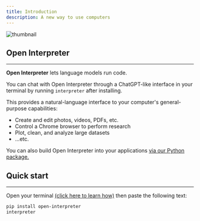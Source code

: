 ```yaml
---
title: Introduction
description: A new way to use computers
---
```


![thumbnail](http://openinterpreter.com/assets/thumbnail.jpg)

## Open Interpreter

---

**Open Interpreter** lets language models run code.

You can chat with Open Interpreter through a ChatGPT-like interface in your terminal by running `interpreter` after installing.

This provides a natural-language interface to your computer's general-purpose capabilities:

-   Create and edit photos, videos, PDFs, etc.
-   Control a Chrome browser to perform research
-   Plot, clean, and analyze large datasets
-   ...etc.

You can also build Open Interpreter into your applications [via our Python package.](/usage/python/arguments)

## Quick start

---

Open your terminal [(click here to learn how)](https://chat.openai.com/share/ce4a2266-6901-4d1a-ada6-de1f2b17873b) then paste the following text:

```bash
pip install open-interpreter
interpreter
```